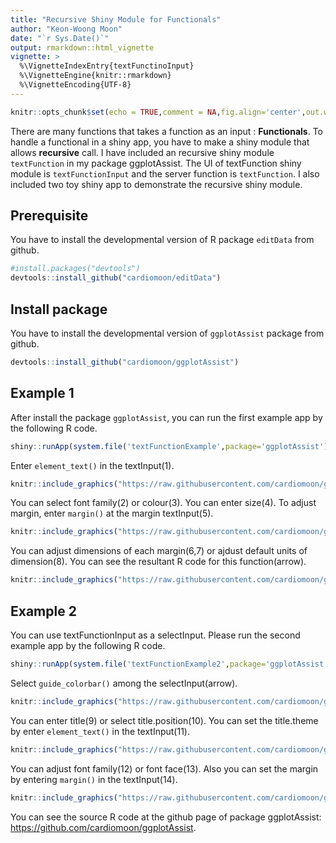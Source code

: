 ```yaml
---
title: "Recursive Shiny Module for Functionals"
author: "Keon-Woong Moon"
date: "`r Sys.Date()`"
output: rmarkdown::html_vignette
vignette: >
  %\VignetteIndexEntry{textFunctinoInput}
  %\VignetteEngine{knitr::rmarkdown}
  %\VignetteEncoding{UTF-8}
---
```


```r
knitr::opts_chunk$set(echo = TRUE,comment = NA,fig.align='center',out.width="90%")
```


There are many functions that takes a function as an input : **Functionals**. To handle a functional in a shiny app, you have to make a shiny module that allows **recursive** call. I have included an recursive shiny module `textFunction` in my package ggplotAssist. The UI of textFunction shiny module is `textFunctionInput` and the server function is `textFunction`. I also included two toy shiny app to demonstrate the recursive shiny module.


## Prerequisite

You have to install the developmental version of R package `editData` from github.

```r
#install.packages("devtools")
devtools::install_github("cardiomoon/editData")
```

## Install package

You have to install the developmental version of `ggplotAssist` package from github. 

```r
devtools::install_github("cardiomoon/ggplotAssist")
```

## Example 1

After install the package `ggplotAssist`, you can run the first example app by the following R code.


```r
shiny::runApp(system.file('textFunctionExample',package='ggplotAssist'))
```

Enter `element_text()` in the textInput(1).

```r
knitr::include_graphics("https://raw.githubusercontent.com/cardiomoon/ggplotAssistFigures/master/textFunction/1.png")
```


You can select font family(2) or colour(3). You can enter size(4). To adjust margin, enter `margin()` at the margin textInput(5). 

```r
knitr::include_graphics("https://raw.githubusercontent.com/cardiomoon/ggplotAssistFigures/master/textFunction/2.png")
```

You can adjust dimensions of each margin(6,7) or ajdust default units of dimension(8). You can see the resultant R code for this function(arrow).


```r
knitr::include_graphics("https://raw.githubusercontent.com/cardiomoon/ggplotAssistFigures/master/textFunction/3.png")
```


## Example 2

You can use textFunctionInput as a selectInput. Please run the second example app by the following R code.


```r
shiny::runApp(system.file('textFunctionExample2',package='ggplotAssist'))
```
Select `guide_colorbar()` among the selectInput(arrow).


```r
knitr::include_graphics("https://raw.githubusercontent.com/cardiomoon/ggplotAssistFigures/master/textFunction/4.png")
```

You can enter title(9) or select title.position(10). You can set the title.theme by enter `element_text()` in the textInput(11).

```r
knitr::include_graphics("https://raw.githubusercontent.com/cardiomoon/ggplotAssistFigures/master/textFunction/5.png")
```

You can adjust font family(12) or font face(13). Also you can set the margin by entering `margin()` in the textInput(14).

```r
knitr::include_graphics("https://raw.githubusercontent.com/cardiomoon/ggplotAssistFigures/master/textFunction/6.png")
```


You can see the source R code at the github page of package ggplotAssist: [https://github.com/cardiomoon/ggplotAssist](https://github.com/cardiomoon/ggplotAssist).

